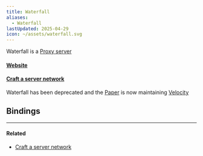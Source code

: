 ```yaml
---
title: Waterfall
aliases:
  - Waterfall
lastUpdated: 2025-04-29
icon: ~/assets/waterfall.svg
---
```




Waterfall is a [Proxy server](/proxyserver)

#### [Website](https://docs.papermc.io/waterfall)
#### [Craft a server network](/craftservernetwork)

Waterfall has been deprecated and the [Paper](/paper) is now maintaining [Velocity](/velocity)

## Bindings

<Bindings client:load data={waterfallBindings} />

---

#### Related

- [Craft a server network](/craftservernetwork)
